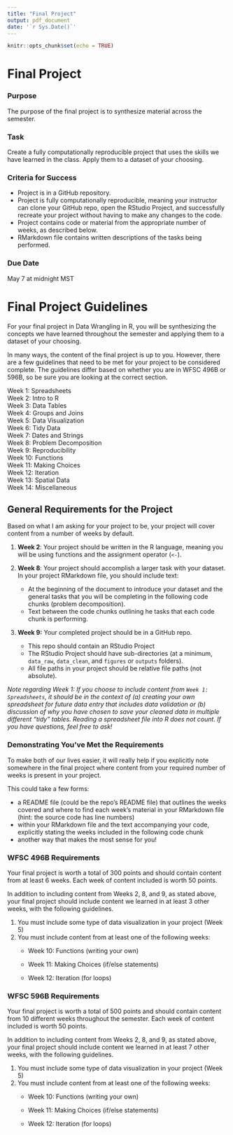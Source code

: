 ```yaml
---
title: "Final Project"
output: pdf_document
date: '`r Sys.Date()`'
---
```


```r
knitr::opts_chunk$set(echo = TRUE)
```

# Final Project

### Purpose

The purpose of the final project is to synthesize material across the semester.

### Task

Create a fully computationally reproducible project that uses the skills we have learned in the class. Apply them to a dataset of your choosing.

### Criteria for Success

-   Project is in a GitHub repository.
-   Project is fully computationally reproducible, meaning your instructor can clone your GitHub repo, open the RStudio Project, and successfully recreate your project without having to make any changes to the code.
-   Project contains code or material from the appropriate number of weeks, as described below.
-   RMarkdown file contains written descriptions of the tasks being performed.

### Due Date

May 7 at midnight MST

# Final Project Guidelines

For your final project in Data Wrangling in R, you will be synthesizing the concepts we have learned throughout the semester and applying them to a dataset of your choosing.

In many ways, the content of the final project is up to you. However, there are a few guidelines that need to be met for your project to be considered complete. The guidelines differ based on whether you are in WFSC 496B or 596B, so be sure you are looking at the correct section.

Week 1: Spreadsheets\
Week 2: Intro to R\
Week 3: Data Tables\
Week 4: Groups and Joins\
Week 5: Data Visualization\
Week 6: Tidy Data\
Week 7: Dates and Strings\
Week 8: Problem Decomposition\
Week 9: Reproducibility\
Week 10: Functions\
Week 11: Making Choices\
Week 12: Iteration\
Week 13: Spatial Data\
Week 14: Miscellaneous

## General Requirements for the Project

Based on what I am asking for your project to be, your project will cover content from a number of weeks by default.

1.  **Week 2**: Your project should be written in the R language, meaning you will be using functions and the assignment operator (`<-`).

2.  **Week 8**: Your project should accomplish a larger task with your dataset. In your project RMarkdown file, you should include text:

    -   At the beginning of the document to introduce your dataset and the general tasks that you will be completing in the following code chunks (problem decomposition).
    -   Text between the code chunks outlining he tasks that each code chunk is performing.

3.  **Week 9:** Your completed project should be in a GitHub repo.

    -   This repo should contain an RStudio Project
    -   The RStudio Project should have sub-directories (at a minimum, `data_raw`, `data_clean`, and `figures` or `outputs` folders).
    -   All file paths in your project should be relative file paths (not absolute).

*Note regarding Week 1:* *If you choose to include content from `Week 1: Spreadsheets`, it should be in the context of (a) creating your own spreadsheet for future data entry that includes data validation or (b) discussion of why you have chosen to save your cleaned data in multiple different "tidy" tables. Reading a spreadsheet file into R does not count. If you have questions, feel free to ask!*

### Demonstrating You've Met the Requirements

To make both of our lives easier, it will really help if you explicitly note somewhere in the final project where content from your required number of weeks is present in your project.

This could take a few forms:

-   a README file (could be the repo's README file) that outlines the weeks covered and where to find each week's material in your RMarkdown file (hint: the source code has line numbers)
-   within your RMarkdown file and the text accompanying your code, explicitly stating the weeks included in the following code chunk
-   another way that makes the most sense for you!

### WFSC 496B Requirements

Your final project is worth a total of 300 points and should contain content from at least 6 weeks. Each week of content included is worth 50 points.

In addition to including content from Weeks 2, 8, and 9, as stated above, your final project should include content we learned in at least 3 other weeks, with the following guidelines.

1.  You must include some type of data visualization in your project (Week 5)
2.  You must include content from at least one of the following weeks:
    -   Week 10: Functions (writing your own)

    -   Week 11: Making Choices (if/else statements)

    -   Week 12: Iteration (for loops)

### WFSC 596B Requirements

Your final project is worth a total of 500 points and should contain content from 10 different weeks throughout the semester. Each week of content included is worth 50 points.

In addition to including content from Weeks 2, 8, and 9, as stated above, your final project should include content we learned in at least 7 other weeks, with the following guidelines.

1.  You must include some type of data visualization in your project (Week 5)
2.  You must include content from at least one of the following weeks:
    -   Week 10: Functions (writing your own)

    -   Week 11: Making Choices (if/else statements)

    -   Week 12: Iteration (for loops)

